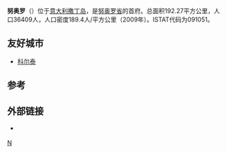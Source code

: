 {{Infobox Italian comune
| name                = 努奥罗
| official_name       = 
| native_name         = Nuoro
| image_skyline       = Nuoro, Sardinia, Italy 2.jpg
| imagesize           =
| image_alt           =
| image_caption       = 市容
| image_shield        = Nuoro-Stemma.png
| shield_alt          =
| image_map           =
| map_alt             =
| map_caption         =
| pushpin_label_position =
| pushpin_map_alt     =
| latd  =  |latm  =   |lats  =  |latNS  = N
| longd =  |longm =  |longs =   |longEW = E
| coordinates_type    = type:city(278)_region:IT
| coordinates_display = title
| coordinates_footnotes =
| region              = [[撒丁大区|撒丁大区]]
| province            = [[努奥罗省|努奥罗省]]
| frazioni            =
| mayor_party         =
| mayor               =
| area_footnotes      =
| area_total_km2      = 192.27
| population_footnotes =
| population_total    = 36409
| population_as_of    = 2009
| pop_density_footnotes =
| elevation_footnotes =
| elevation_m         =  554
| twin1               =
| twin1_country       =
| saint               =
| day                 =
| postal_code         =8100
| area_code           =  0784
| website             = {{URL|https://www.comune.nuoro.it/}}
| footnotes           = 
}}
'''努奥罗'''（{{lang-it|Nuoro}}）位于[[意大利|意大利]][[撒丁岛|撒丁岛]]，是[[努奥罗省|努奥罗省]]的首府。总面积192.27平方公里，人口36409人，人口密度189.4人/平方公里（2009年）。ISTAT代码为091051。

==友好城市==
* {{FRA}} [[科尔泰|科尔泰]]

==参考==
{{Reflist}}

==外部链接==
{{commonscat|Nuoro}}
* {{Official site|https://www.comune.nuoro.it/}} {{it}}

{{努奧羅省市鎮}}
{{Authority control}}
{{Italy-geo-stub}}

[[Category:努奥罗省市镇|N]]